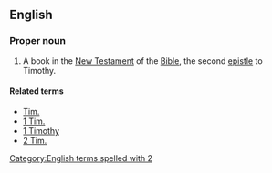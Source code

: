 ==English==

===Proper noun===
{{en-proper-noun}}
{{book of the Bible|Timothy}}
# {{biblical}} A book in the [[New Testament]] of the [[Bible]], the second [[epistle]] to Timothy.

====Related terms====
*[[Tim.]]
*[[1 Tim.]]
*[[1 Timothy]]
*[[2 Tim.]]

[[Category:English terms spelled with 2]]